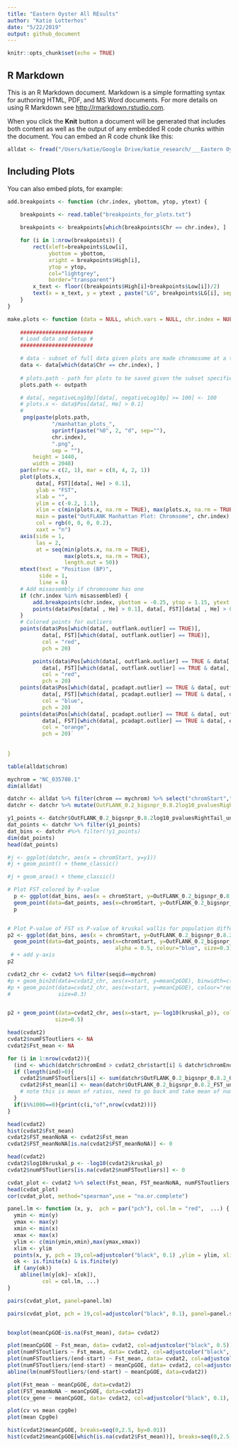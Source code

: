 ```yaml
---
title: "Eastern Oyster All REsults"
author: "Katie Lotterhos"
date: "5/22/2019"
output: github_document
---
```


```r
knitr::opts_chunk$set(echo = TRUE)
```

## R Markdown

This is an R Markdown document. Markdown is a simple formatting syntax for authoring HTML, PDF, and MS Word documents. For more details on using R Markdown see <http://rmarkdown.rstudio.com>.

When you click the **Knit** button a document will be generated that includes both content as well as the output of any embedded R code chunks within the document. You can embed an R code chunk like this:

```r

alldat <- fread("/Users/katie/Google Drive/katie_research/___Eastern Oyster Genome/Population Structure/large_outputs/UnrelatedOutlier_WildForAssocEnviAssoc_MergedData_Lotterhos.txt")
```

## Including Plots

You can also embed plots, for example:

```r

add.breakpoints <- function (chr.index, ybottom, ytop, ytext) {
       
    breakpoints <- read.table("breakpoints_for_plots.txt")

    breakpoints <- breakpoints[which(breakpoints$Chr == chr.index), ]

    for (i in 1:nrow(breakpoints)) {
        rect(xleft=breakpoints$Low[i], 
             ybottom = ybottom, 
             xright = breakpoints$High[i],
             ytop = ytop,
             col="lightgrey",
             border="transparent")
        x_text <- floor((breakpoints$High[i]+breakpoints$Low[i])/2)
        text(x = x_text, y = ytext , paste("LG", breakpoints$LG[i], sep=" "))
    }
}

make.plots <- function (data = NULL, which.vars = NULL, chr.index = NULL, outpath = NA) {
    
    #######################
    # Load data and Setup #
    #######################

    # data - subset of full data given plots are made chromosome at a time    
    data <- data[which(data$Chr == chr.index), ]
    
    # plots.path - path for plots to be saved given the subset specified
    plots.path <- outpath

    # data[, negativeLog10p][data[, negativeLog10p] >= 100] <- 100
    # plots.x <- data$Pos[data[, He] > 0.1]
    # 
     png(paste(plots.path, 
              "/manhattan_plots_", 
              sprintf(paste("%0", 2, "d", sep=""), 
              chr.index), 
              ".png", 
              sep = ""), 
        height = 1440,
        width = 2048) 
    par(mfrow = c(2, 1), mar = c(8, 4, 2, 1))
    plot(plots.x, 
         data[, FST][data[, He] > 0.1],
         ylab = "FST",
         xlab = "",
         ylim = c(-0.2, 1.1),
         xlim = c(min(plots.x, na.rm = TRUE), max(plots.x, na.rm = TRUE)),
         main = paste("OutFLANK Manhattan Plot: Chromsome", chr.index), 
         col = rgb(0, 0, 0, 0.2),
         xaxt = "n")
    axis(side = 1,
         las = 2,
         at = seq(min(plots.x, na.rm = TRUE), 
                  max(plots.x, na.rm = TRUE), 
                  length.out = 50))
    mtext(text = "Position (BP)",
          side = 1,
          line = 6)
    # Add misassembly if chromosome has one
    if (chr.index %in% misassembled) {
        add.breakpoints(chr.index, ybottom = -0.25, ytop = 1.15, ytext = 1.1)
        points(data$Pos[data[ , He] > 0.1], data[, FST][data[ , He] > 0.1])
    }
    # Colored points for outliers
    points(data$Pos[which(data[, outflank.outlier] == TRUE)], 
           data[, FST][which(data[, outflank.outlier] == TRUE)], 
           col = "red", 
           pch = 20)

        points(data$Pos[which(data[, outflank.outlier] == TRUE & data[, pcadapt.outlier] != TRUE)], 
           data[, FST][which(data[, outflank.outlier] == TRUE & data[, pcadapt.outlier] != TRUE)], 
           col = "red", 
           pch = 20)
    points(data$Pos[which(data[, pcadapt.outlier] == TRUE & data[, outflank.outlier] != TRUE)], 
           data[, FST][which(data[, pcadapt.outlier] == TRUE & data[, outflank.outlier] != TRUE)], 
           col = "blue", 
           pch = 20)
    points(data$Pos[which(data[, pcadapt.outlier] == TRUE & data[, outflank.outlier] == TRUE)], 
           data[, FST][which(data[, pcadapt.outlier] == TRUE & data[, outflank.outlier] == TRUE)], 
           col = "orange", 
           pch = 20)`
    
    
}
```

```r

table(alldat$chrom)

mychrom = "NC_035780.1"
dim(alldat)

datchr <- alldat %>% filter(chrom == mychrom) %>% select("chromStart","chromEnd", "OutFLANK_0.2_bigsnpr_0.8.2_FST_unrelated", "OutFLANK_0.2_bigsnpr_0.8.2_pvaluesRightTail_unrelated", "OutFLANK_0.2_bigsnpr_0.8.2_OutlierFlag_unrelated")
datchr <- datchr %>% mutate(OutFLANK_0.2_bigsnpr_0.8.2log10_pvaluesRightTail_unrelated = -log10(OutFLANK_0.2_bigsnpr_0.8.2_pvaluesRightTail_unrelated))

y1_points <- datchr$OutFLANK_0.2_bigsnpr_0.8.2log10_pvaluesRightTail_unrelated > 5
dat_points <- datchr %>% filter(y1_points)
dat_bins <- datchr #%>% filter(!y1_points)
dim(dat_points)
head(dat_points)

#j <- ggplot(datchr, aes(x = chromStart, y=y1))
#j + geom_point() + theme_classic()

#j + geom_area() + theme_classic()

# Plot FST colored by P-value
  p <- ggplot(dat_bins, aes(x = chromStart, y=OutFLANK_0.2_bigsnpr_0.8.2_FST_unrelated)) + geom_bin2d(binwidth = c(10000, 0.01), color="blue", alpha=0.5) + theme_classic() + 
  geom_point(data=dat_points, aes(x=chromStart, y=OutFLANK_0.2_bigsnpr_0.8.2_FST_unrelated), colour="darkblue", alpha = 0.5,  size=0.3)
  p


# Plot P-value of FST vs P-value of kruskal wallis for population differences in CpG
p2 <- ggplot(dat_bins, aes(x = chromStart, y=OutFLANK_0.2_bigsnpr_0.8.2log10_pvaluesRightTail_unrelated)) + geom_bin2d(binwidth = c(10000, 0.2), color="blue", alpha=0.5) + theme_classic() + 
  geom_point(data=dat_points, aes(x=chromStart, y=OutFLANK_0.2_bigsnpr_0.8.2log10_pvaluesRightTail_unrelated),
                                  alpha = 0.5, colour="blue", size=0.3)
 # + add y-axis
p2

cvdat2_chr <- cvdat2 %>% filter(seqid==mychrom)
#p + geom_bin2d(data=cvdat2_chr, aes(x=start, y=meanCpGOE), binwidth=c(10000, 0.01), color="red")
#p + geom_point(data=cvdat2_chr, aes(x=start, y=meanCpGOE), colour="red", alpha=0.7,
#               size=0.3)


p2 + geom_point(data=cvdat2_chr, aes(x=start, y=-log10(kruskal_p)), colour="red", alpha=0.7,
               size=0.5)

head(cvdat2)
cvdat2$numFSToutliers <- NA
cvdat2$Fst_mean <- NA

for (i in 1:nrow(cvdat2)){
  (ind <- which(datchr$chromEnd > cvdat2_chr$start[i] & datchr$chromEnd < cvdat2_chr$end[i]))
  if (length(ind)>0){
    cvdat2$numFSToutliers[i] <- sum(datchr$OutFLANK_0.2_bigsnpr_0.8.2_OutlierFlag_unrelated[ind], na.rm=TRUE)
    cvdat2$Fst_mean[i] <- mean(datchr$OutFLANK_0.2_bigsnpr_0.8.2_FST_unrelated[ind])
    # note this is mean of ratios, need to go back and take mean of num. and denom. then divide
  }
  if(i%%1000==0){print(c(i,"of",nrow(cvdat2)))}
}

head(cvdat2)
hist(cvdat2$Fst_mean)
cvdat2$FST_meanNoNA <- cvdat2$Fst_mean
cvdat2$FST_meanNoNA[is.na(cvdat2$FST_meanNoNA)] <- 0

head(cvdat2)
cvdat2$log10kruskal_p <- -log10(cvdat2$kruskal_p)
cvdat2$numFSToutliers[is.na(cvdat2$numFSToutliers)] <- 0

cvdat_plot <- cvdat2 %>% select(Fst_mean, FST_meanNoNA, numFSToutliers, meanCpGOE, log10kruskal_p, cv_gene)
head(cvdat_plot)
cor(cvdat_plot, method="spearman",use = "na.or.complete")

panel.lm <- function (x, y,  pch = par("pch"), col.lm = "red",  ...) {   
  ymin <- min(y)
  ymax <- max(y)
  xmin <- min(x)
  xmax <- max(x)
  ylim <- c(min(ymin,xmin),max(ymax,xmax))
  xlim <- ylim
  points(x, y, pch = 19,col=adjustcolor("black", 0.1) ,ylim = ylim, xlim= xlim,...)
  ok <- is.finite(x) & is.finite(y)
  if (any(ok)) 
    abline(lm(y[ok]~ x[ok]), 
           col = col.lm, ...)
}

pairs(cvdat_plot, panel=panel.lm)

pairs(cvdat_plot, pch = 19,col=adjustcolor("black", 0.1), panel=panel.smooth)


boxplot(meanCpGOE~is.na(Fst_mean), data= cvdat2)

plot(meanCpGOE ~ Fst_mean, data= cvdat2, col=adjustcolor("black", 0.5))
plot(numFSToutliers ~ Fst_mean, data= cvdat2, col=adjustcolor("black", 0.5))
plot(numFSToutliers/(end-start) ~ Fst_mean, data= cvdat2, col=adjustcolor("black", 0.5), pch=19)
plot(numFSToutliers/(end-start) ~ meanCpGOE, data= cvdat2, col=adjustcolor("black", 0.5), pch=19)
abline(lm(numFSToutliers/(end-start) ~ meanCpGOE, data=cvdat2))

plot(Fst_mean ~ meanCpGOE, data=cvdat2)
plot(FST_meanNoNA ~ meanCpGOE, data=cvdat2)
plot(cv_gene ~ meanCpGOE, data= cvdat2, col=adjustcolor("black", 0.1), pch=19)

plot(cv vs mean cpg0e)
plot(mean Cpg0e)

hist(cvdat2$meanCpGOE, breaks=seq(0,2.5, by=0.01))
hist(cvdat2$meanCpGOE[which(is.na(cvdat2$Fst_mean))], breaks=seq(0,2.5, by=0.01))
```

